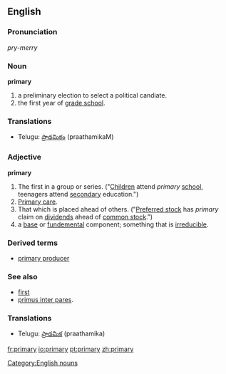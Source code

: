 ==English==

===Pronunciation===
''pry-merry''

===Noun===
'''primary'''
# a preliminary election to select a political candiate.
# the first year of [[grade school]].

===Translations===
*Telugu: [[ప్రాథమికం]] (praathamikaM)

===Adjective===
'''primary'''
#The first in a group or series. ("[[Children]] attend ''primary'' [[school]], teenagers attend [[secondary]] education.")
#[[w:Primary care|Primary care]]. 
#That which is placed ahead of others.  ("[[Preferred stock]] has ''primary'' claim on [[dividends]] ahead of [[common stock]].")
# a [[base]] or [[fundemental]] component; something that is [[irreducible]].

===Derived terms===
* [[primary producer]]

===See also===
* [[first]]
* [[primus inter pares]].

===Translations===
*Telugu: [[ప్రాథమిక]] (praathamika)

{{wikipedia}}
[[Category:English nouns]]

[[fr:primary]]
[[io:primary]]
[[pt:primary]]
[[zh:primary]]